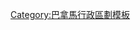{{Navbox
| name = Chiriquí Province
| title = [[Image:Flag of Panama.svg|20px|Flag of Panama]] [[奇里基省]]
| state = {{{state|autocollapse}}}
|listclass = hlist
| image = [[Image:Chiriqui in Panama.svg|right|120px]]
| above = 首府：'''[[戴维 (巴拿马)|戴维]]'''

| group1 = [[阿蘭赫區]]
| list1  =
* [[阿蘭赫 (阿蘭赫區)|阿蘭赫]]
* [[坎塔加洛 (巴拿马)|坎塔加洛]]
* [[迪瓦拉]]
* [[埃尔特哈尔 (奇里基省)|埃尔特哈尔]]
* [[瓜鲁马尔 (奇里基省)|瓜鲁马尔]]
* [[新墨西哥 (奇里基省)|新墨西哥]]
* [[帕洛格兰德]]
* [[克雷瓦洛]]
* [[圣托马斯 (奇里基省)|圣托马斯]]

| group2 = [[巴魯區 (奇里基省)|巴魯區]]
| list2  =
* [[巴克 (奇里基省)|巴克]]
* [[利莫內斯 (巴魯區)|利莫內斯]]
* [[普罗格雷索]]
* [[阿穆埃耶斯港]]
* [[鲁道夫阿吉拉尔德尔加多]]

| group3 = [[博克龍區]]
| list3  =
* [[瓦加拉]]
* [[博克龙 (奇里基省)|博克龙]]
* [[科迪勒拉 (奇里基省)|科迪勒拉]]
* [[瓜巴爾]]
* [[瓜亚瓦尔 (奇里基省)|瓜亚瓦尔]]
* [[帕拉伊苏 (奇里基省)|帕拉伊苏]]
* [[佩德雷加尔 (博克龙区)|佩德雷加尔]]
* [[蒂赫拉斯 (博克龍區)|蒂赫拉斯]]

| group4 = [[博克特區]]
| list4  =
* [[阿尔托博克特]]
* {{tsl|en|Bajo Boquete|}}
* [[卡爾德拉 (博克龍區)|卡爾德拉]]
* [[哈拉米略 (奇里基省)|哈拉米略]]
* [[洛斯纳兰霍斯 (奇里基省)|洛斯纳兰霍斯]]
* [[帕尔米拉 (奇里基省)|帕尔米拉]]

| group5 = [[布加瓦區]]
| list5  =
* [[阿塞里奧德加里切]]
* [[布加巴]]
* [[埃尔邦戈]]
* [[戈麦斯 (奇里基省)|戈麦斯]]
* [[拉埃斯特雷 (奇里基省)|拉埃斯特雷]]
* [[拉康塞普西]]
* [[圣安德烈斯 (奇里基省)|圣安德烈斯]]
* [[圣玛尔塔 (巴拿马)|圣玛尔塔]]
* [[圣罗莎 (奇里基省)|圣罗莎]]
* [[圣多明各 (奇里基省)|圣多明各]]
* [[索爾托瓦]]

| group6 = [[大衛區 (奇里基省)|大衛區]]
| list6  =
* {{tsl|en|Bijagual|}}
* {{tsl|en|Cochea|}}
* [[奇里基 (奇里基省)|奇里基]]
* [[戴维 (巴拿马)|戴维]]
* [[瓜卡]]
* [[拉斯洛马斯 (奇里基省)|拉斯洛马斯]]
* [[佩德雷加尔 (大卫区)|佩德雷加尔]]
* [[圣卡洛斯 (奇里基省)|圣卡洛斯]]
* [[新圣保罗]]
* [[老圣保罗]]

| group7 = [[多萊加區]]
| list7  =
* [[多萊加]]
* [[多斯里奧斯 (多萊加區)|多斯里奧斯]]
* [[洛斯阿爾加羅博斯 (多萊加區)|洛斯阿爾加羅博斯]]
* [[洛斯阿納斯塔西奧斯]]
* [[波特雷里约斯 (奇里基省)|波特雷里约斯]]
* [[下波特雷里略斯]]
* [[罗维拉 (奇里基省)|罗维拉]]
* [[蒂纳哈斯 (奇里基省)|蒂纳哈斯]]

| group8 = [[瓜拉卡區]]
| list8  =
* [[瓜拉卡]]
* [[奧爾尼托]]
* [[洛杉矶 (奇里基省)|洛杉矶]]
* [[帕哈德松布雷羅]]
* [[林孔 (奇里基省)|林孔]]

| group9 = [[雷梅迪奧斯區]]
| list9  =
* [[埃爾南西托]]
* [[埃爾波爾韋尼爾 (雷梅迪奧斯區)|埃爾波爾韋尼爾]]
* [[埃尔波多 (奇里基省)|埃尔波多]]
* [[雷梅迪奥斯 (奇里基省)|雷梅迪奥斯]]
* [[圣卢西亚 (奇里基省)|圣卢西亚]]

| group10 = [[雷纳西米恩托区]]
| list10  =
* [[布雷农 (巴拿马)|布雷农]]
* [[卡尼亞斯戈爾達斯]]
* [[雷纳西米恩托区 (奇里基省)|雷纳西米恩托区]]
* [[蒙特利里奥]]
* [[普拉薩德賽桑]]
* [[里约塞雷诺]]
* [[圣克拉拉 (奇里基省)|圣克拉拉]]
* [[圣克鲁斯 (雷纳西米恩托区)|圣克鲁斯]]

| group11 = [[聖費利斯區]]
| list11  =
* [[胡艾]]
* [[拉哈斯阿登特羅]]
* [[拉斯拉哈斯]]
* [[圣费利斯 (奇里基省)|圣费利斯]]
* [[圣克鲁斯 (圣费利斯区)|圣克鲁斯]]

| group12 = [[聖洛倫索區 (巴拿馬)|聖洛倫索區]]
| list12  =
* [[博卡奇卡 (奇里基省)|博卡奇卡]]
* [[博卡德尔蒙特]]
* [[奧爾孔西托斯]]
* [[圣胡安 (奇里基省)|圣胡安]]
* [[圣洛伦索 (奇里基省)|圣洛伦索]]

| group13 = [[上蒂埃拉斯區]]
| list13  =
* [[塞羅蓬塔]]
* [[奎斯塔德彼德拉]]
* [[新加利福尼亚 (奇里基省)|新加利福尼亚]]
* [[埃尔帕索安乔]]
* [[博爾坎 (上蒂埃拉斯區)|博爾坎]]

| group14 = [[托萊區]]
| list14  =
* [[贝拉维斯塔 (奇里基省)|贝拉维斯塔]]
* [[塞羅別霍 (托萊區)|塞羅別霍]]
* [[埃爾克里斯托 (托萊區)|埃爾克里斯托]]
* [[胡斯托菲德爾帕拉西奧斯]]
* [[拉哈斯德托勒]]
* [[波特雷罗德卡尼亚]]
* [[塔夫拉达德彼德拉]]
* [[托勒 (奇里基省)|托勒]]
* [[贝拉德罗]]

}}<noinclude>
{{collapsible option}}
[[Category:巴拿馬行政區劃模板]]
</noinclude>
